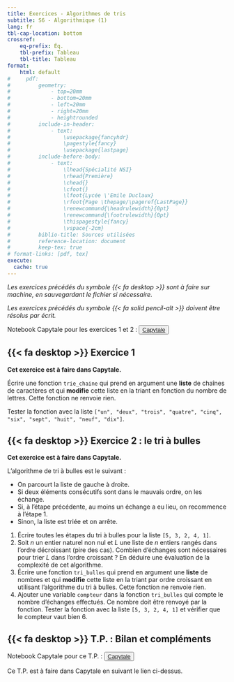 ---
title: Exercices - Algorithmes de tris
subtitle: S6 - Algorithmique (1)
lang: fr
tbl-cap-location: bottom
crossref: 
    eq-prefix: Éq.
    tbl-prefix: Tableau
    tbl-title: Tableau
format:
    html: default
#     pdf: 
#         geometry:
#             - top=20mm
#             - bottom=20mm
#             - left=20mm
#             - right=20mm
#             - heightrounded
#         include-in-header:
#             - text:
#                 \usepackage{fancyhdr}
#                 \pagestyle{fancy}
#                 \usepackage{lastpage}
#         include-before-body:
#             - text:
#                 \lhead{Spécialité NSI} 
#                 \rhead{Première}
#                 \chead{} 
#                 \cfoot{}
#                 \lfoot{Lycée \'Emile Duclaux}
#                 \rfoot{Page \thepage/\pageref{LastPage}}
#                 \renewcommand{\headrulewidth}{0pt}
#                 \renewcommand{\footrulewidth}{0pt}
#                 \thispagestyle{fancy}
#                 \vspace{-2cm}
#         biblio-title: Sources utilisées
#         reference-location: document
#         keep-tex: true
# format-links: [pdf, tex]
execute: 
  cache: true
---

_Les exercices précédés du symbole {{< fa desktop >}} sont à faire sur machine, en sauvegardant le fichier si nécessaire._

_Les exercices précédés du symbole {{< fa solid pencil-alt >}} doivent être résolus par écrit._

::: {.callout-important}

Notebook Capytale pour les exercices 1 et 2 : <button type="button" class="btn btn-light">[Capytale](https://capytale2.ac-paris.fr/web/c/136d-1599664){target="_blank"} </button>

:::

## {{< fa desktop >}} Exercice 1

**Cet exercice est à faire dans Capytale.**

Écrire une fonction `trie_chaine` qui prend en argument une **liste** de chaînes de caractères et qui **modifie** cette liste en la triant en fonction du nombre de lettres. Cette fonction ne renvoie rien.

Tester la fonction avec la liste `["un", "deux", "trois", "quatre", "cinq", "six", "sept", "huit", "neuf", "dix"]`.

## {{< fa desktop >}} Exercice 2 : le tri à bulles

**Cet exercice est à faire dans Capytale.**

L'algorithme de tri à bulles est le suivant :

- On parcourt la liste de gauche à droite.
- Si deux éléments consécutifs sont dans le mauvais ordre, on les échange.
- Si, à l'étape précédente, au moins un échange a eu lieu, on recommence à l'étape 1.
- Sinon, la liste est triée et on arrête.

1. Écrire toutes les étapes du tri à bulles pour la liste `[5, 3, 2, 4, 1]`.
2. Soit $n$ un entier naturel non nul et $L$ une liste de $n$ entiers rangés dans l'ordre décroissant (pire des cas). Combien d'échanges sont nécessaires pour trier $L$ dans l'ordre croissant ? En déduire une évaluation de la complexité de cet algorithme.
3. Écrire une fonction `tri_bulles` qui prend en argument une **liste** de nombres et qui **modifie** cette liste en la triant par ordre croissant en utilisant l'algorithme du tri à bulles. Cette fonction ne renvoie rien.
4. Ajouter une variable `compteur` dans la fonction `tri_bulles` qui compte le nombre d'échanges effectués. Ce nombre doit être renvoyé par la fonction. Tester la fonction avec la liste `[5, 3, 2, 4, 1]` et vérifier que le compteur vaut bien 6.

## {{< fa desktop >}} T.P. : Bilan et compléments

::: {.callout-important}

Notebook Capytale pour ce T.P. : <button type="button" class="btn btn-light">[Capytale](https://capytale2.ac-paris.fr/web/c/a99d-1599680){target="_blank"} </button>

Ce T.P. est à faire dans Capytale en suivant le lien ci-dessus.

:::